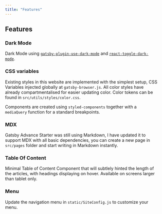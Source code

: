 ```yaml
---
title: "Features"
---
```


## Features

### Dark Mode

Dark Mode using [`gatsby-plugin-use-dark-mode`](https://github.com/wKovacs64/gatsby-plugin-use-dark-mode) and [`react-toggle-dark-mode`](https://www.npmjs.com/package/react-dark-mode-toggle).

### CSS variables

Existing styles in this website are implemented with the simplest setup, CSS Variables injected globally at `gatsby-browser.js`. All color styles have already compartmentalised for easier updating color. Color tokens can be found in `src/utils/styles/color.css`.

Components are created using `styled-components` together with a `mediaQuery` function for a standard breakpoints.

### MDX

Gatsby Advance Starter was still using Markdown, I have updated it to support MDX with all basic dependencies, you can create a new page in `src/pages` folder and start writing in Markdown instantly.

### Table Of Content

Minimal Table of Content Component that will subtlely hinted the length of the articles, with headings displaying on hover. Available on screens larger than tablet only.

### Menu

Update the navigation menu in `static/SiteConfig.js` to customize your menu.
